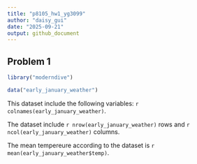 ```yaml
---
title: "p8105_hw1_yg3099"
author: "daisy_gui"
date: "2025-09-21"
output: github_document
---
```


## Problem 1

```r
library("moderndive")
```

```r
data("early_january_weather")
```

This dataset include the following variables: `r colnames(early_january_weather)`. 

The dataset include `r nrow(early_january_weather)` rows and `r ncol(early_january_weather)` columns. 

The mean tempereure according to the dataset is `r mean(early_january_weather$temp)`. 

